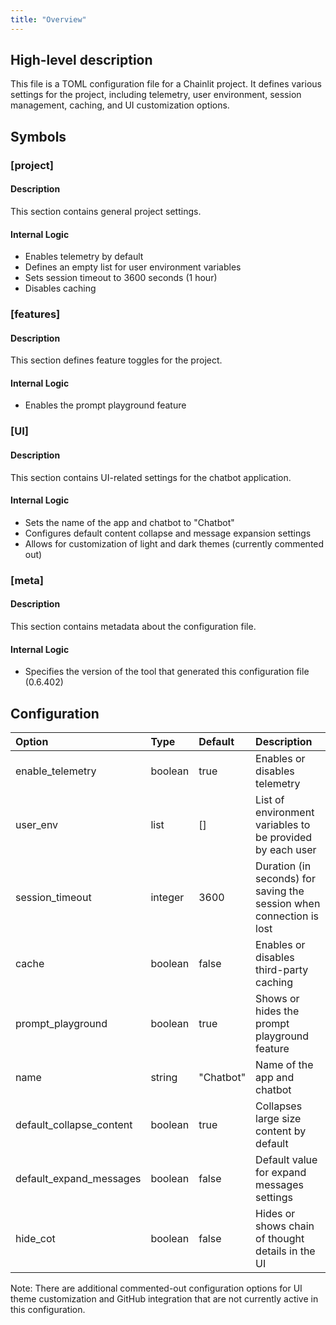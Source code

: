 ```yaml
---
title: "Overview"
---
```


## High-level description
This file is a TOML configuration file for a Chainlit project. It defines various settings for the project, including telemetry, user environment, session management, caching, and UI customization options.

## Symbols

### [project]
#### Description
This section contains general project settings.

#### Internal Logic
- Enables telemetry by default
- Defines an empty list for user environment variables
- Sets session timeout to 3600 seconds (1 hour)
- Disables caching

### [features]
#### Description
This section defines feature toggles for the project.

#### Internal Logic
- Enables the prompt playground feature

### [UI]
#### Description
This section contains UI-related settings for the chatbot application.

#### Internal Logic
- Sets the name of the app and chatbot to "Chatbot"
- Configures default content collapse and message expansion settings
- Allows for customization of light and dark themes (currently commented out)

### [meta]
#### Description
This section contains metadata about the configuration file.

#### Internal Logic
- Specifies the version of the tool that generated this configuration file (0.6.402)

## Configuration
| Option | Type | Default | Description |
|:-------|:-----|:--------|:------------|
| enable_telemetry | boolean | true | Enables or disables telemetry |
| user_env | list | [] | List of environment variables to be provided by each user |
| session_timeout | integer | 3600 | Duration (in seconds) for saving the session when connection is lost |
| cache | boolean | false | Enables or disables third-party caching |
| prompt_playground | boolean | true | Shows or hides the prompt playground feature |
| name | string | "Chatbot" | Name of the app and chatbot |
| default_collapse_content | boolean | true | Collapses large size content by default |
| default_expand_messages | boolean | false | Default value for expand messages settings |
| hide_cot | boolean | false | Hides or shows chain of thought details in the UI |

Note: There are additional commented-out configuration options for UI theme customization and GitHub integration that are not currently active in this configuration.